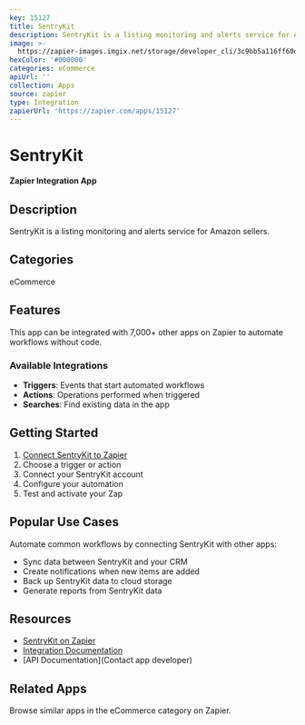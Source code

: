 ```yaml
---
key: 15127
title: SentryKit
description: SentryKit is a listing monitoring and alerts service for Amazon sellers.
image: >-
  https://zapier-images.imgix.net/storage/developer_cli/3c9bb5a116ff60d167bc384307f4c1f6_2.png?auto=format%2Ccompress&ixlib=python-3.0.0&q=50
hexColor: '#000000'
categories: eCommerce
apiUrl: ''
collection: Apps
source: zapier
type: Integration
zapierUrl: 'https://zapier.com/apps/15127'
---
```

# SentryKit

**Zapier Integration App**

## Description

SentryKit is a listing monitoring and alerts service for Amazon sellers.

## Categories

eCommerce

## Features

This app can be integrated with 7,000+ other apps on Zapier to automate workflows without code.

### Available Integrations

- **Triggers**: Events that start automated workflows
- **Actions**: Operations performed when triggered
- **Searches**: Find existing data in the app

## Getting Started

1. [Connect SentryKit to Zapier](https://zapier.com/apps/15127)
2. Choose a trigger or action
3. Connect your SentryKit account
4. Configure your automation
5. Test and activate your Zap

## Popular Use Cases

Automate common workflows by connecting SentryKit with other apps:

- Sync data between SentryKit and your CRM
- Create notifications when new items are added
- Back up SentryKit data to cloud storage
- Generate reports from SentryKit data

## Resources

- [SentryKit on Zapier](https://zapier.com/apps/15127)
- [Integration Documentation](https://zapier.com/apps/15127/integrations)
- [API Documentation](Contact app developer)

## Related Apps

Browse similar apps in the eCommerce category on Zapier.
